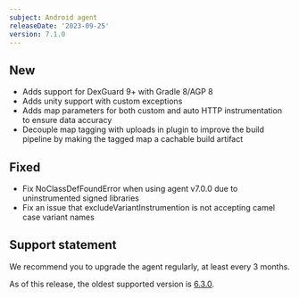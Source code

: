 ```yaml
---
subject: Android agent
releaseDate: '2023-09-25'
version: 7.1.0
---
```


## New

* Adds support for DexGuard 9+ with Gradle 8/AGP 8
* Adds unity support with custom exceptions
* Adds map parameters for both custom and auto HTTP instrumentation to ensure data accuracy
* Decouple map tagging with uploads in plugin to improve the build pipeline by making the tagged map a cachable build artifact

## Fixed

* Fix NoClassDefFoundError when using agent v7.0.0 due to uninstrumented signed libraries
* Fix an issue that excludeVariantInstrumention is not accepting camel case variant names

## Support statement

We recommend you to upgrade the agent regularly, at least every 3 months.

As of this release, the oldest supported version is [6.3.0](/docs/release-notes/mobile-release-notes/android-release-notes/android-630).
